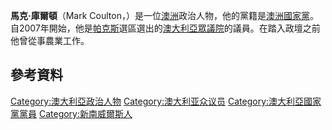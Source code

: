 '''馬克·庫爾頓'''（Mark Coulton，{{bd|1956年|2月3日}}）是一位[[澳洲|澳洲]]政治人物，他的黨籍是[[澳洲國家黨|澳洲國家黨]]。自2007年開始，他是[[帕克斯_(澳大利亞國會選區)|帕克斯]]選區選出的[[澳大利亞眾議院|澳大利亞眾議院]]的議員。在踏入政壇之前他曾從事農業工作。
==參考資料==
{{Reflist}}
[[Category:澳大利亞政治人物|Category:澳大利亞政治人物]]
[[Category:澳大利亚众议员|Category:澳大利亚众议员]]
[[Category:澳大利亞國家黨黨員|Category:澳大利亞國家黨黨員]]
[[Category:新南威爾斯人|Category:新南威爾斯人]]